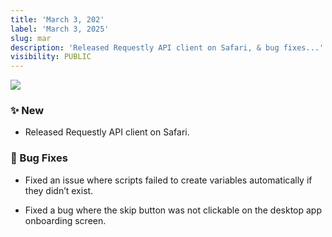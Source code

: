 ```yaml
---
title: 'March 3, 202'
label: 'March 3, 2025'
slug: mar
description: 'Released Requestly API client on Safari, & bug fixes...'
visibility: PUBLIC
---
```

<img src="/images/mar/71c26039-1d73-441b-ac7b-161b45b80081.png" align="center" fullwidth="false" />

### ✨ New

* Released Requestly API client on Safari.

### 🐛 Bug Fixes

* Fixed an issue where scripts failed to create variables automatically if they didn’t exist.

* Fixed a bug where the skip button was not clickable on the desktop app onboarding screen.
